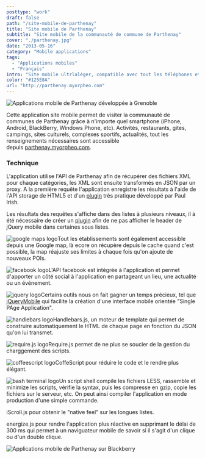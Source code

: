```yaml
---
posttype: "work"
draft: false
path: "/site-mobile-de-parthenay"
title: "Site mobile de Parthenay"
subtitle: "Site mobile de la communauté de commune de Parthenay"
cover: "./parthenay.jpg"
date: "2013-05-16"
category: "Mobile applications"
tags: 
  - "Applications mobiles"
  - "Français"
intro: "Site mobile ultrlaléger, compatible avec tout les téléphones et tablettes. Look & feel natif, toolbars, page swipe, etc."
color: "#125E8A"
url: "http://parthenay.myorpheo.com"
---
```


![Applications mobile de Parthenay développée à Grenoble](./2013-05-16---site-mobile-de-parthenay/parthenay.jpg)

Cette application site mobile permet de visiter la communauté de communes de Parthenay grâce à n'importe quel smartphone (iPhone, Android, BlackBerry, Windows Phone, etc). Activités, restaurants, gites, campings, sites culturels, complexes sportifs, actualités, tout les renseignements nécessaires sont accessible depuis [parthenay.myorpheo.com](http://parthenay.myorpheo.com/pages/).

### Technique

L'application utilise l'API de Parthenay afin de récupérer des fichiers XML pour chaque catégories, les XML sont ensuite transformés en JSON par un proxy. A la première requête l'application enregistre les résultats à l'aide de l'API storage de HTML5 et d'un [plugin](https://github.com/paulirish/jquery-ajax-localstorage-cache) très pratique développé par Paul Irish.

Les résultats des requêtes s'affiche dans des listes à plusieurs niveaux, il à été nécessaire de créer un [plugin](https://github.com/gaelbillon/jquery-mobile---no-headers-in-nested-sublists) afin de ne pas afficher le header de jQuery mobile dans certaines sous listes.

![google maps logo](./2013-05-16---site-mobile-de-parthenay/maps.jpg)Tout les établissements sont également accessible depuis une Google map, là ecore on récupère depuis le cache quand c'est possible, la map réajuste ses limites à chaque fois qu'on ajoute de nouveaux POIs.  

![facebook logo](./2013-05-16---site-mobile-de-parthenay/facebook_logo_detail.jpg)L'API facebook est intégrée à l'application et permet d'apporter un côté social à l'application en partageant un lieu, une actualité ou un événement.  

![jquery logo](./2013-05-16---site-mobile-de-parthenay/jquery-logo.jpg)Certains outils nous on fait gagner un temps précieux, tel que [jQueryMobile](/posts/outils-et-frameworks/#jquerymobile "Outils") qui facilite la création d'une interface mobile orientée "Single PAge Application".  

![handlebars logo](./2013-05-16---site-mobile-de-parthenay/handlebars_logo-1.jpg)Handlebars.js, un moteur de template qui permet de construire automatiquement le HTML de chaque page en fonction du JSON qu'on lui transmet.  

![require.js logo](./2013-05-16---site-mobile-de-parthenay/require.jpg)Require.js permet de ne plus se soucier de la gestion du charggement des scripts.  

![coffeescript logo](./2013-05-16---site-mobile-de-parthenay/coffeescript_logo-553d0e0b9fc0a816ef444280eeabc84d.jpg)CoffeScript pour réduire le code et le rendre plus élégant.  

![bash terminal logo](./2013-05-16---site-mobile-de-parthenay/bash.png)Un script shell compile les fichiers LESS, rassemble et minimize les scripts, vérifie la syntax, puis les compresse en gzip, copie les fichiers sur le serveur, etc. On peut ainsi compiler l'application en mode production d'une simple commande.  

iScroll.js pour obtenir le "native feel" sur les longues listes.

energize.js pour rendre l'application plus réactive en supprimant le délai de 300 ms qui permet à un naviguateur mobile de savoir si il s'agit d'un clique ou d'un double clique.

![Applications mobile de Parthenay sur Blackberry](./2013-05-16---site-mobile-de-parthenay/blackerry-parthenay.jpg)